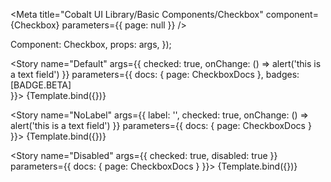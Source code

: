 
<Meta
	title="Cobalt UI Library/Basic Components/Checkbox"
	component={Checkbox}
	parameters={{ page: null }}
/>

  Component: Checkbox,
  props: args,
});

<Story
	name="Default"
	args={{
		checked: true,
		onChange: () => alert('this is a text field')
	}}
	parameters={{
		docs: {
			page: CheckboxDocs
		},
		badges: [BADGE.BETA]		
	}}>
	{Template.bind({})}
</Story>

<Story
	name="NoLabel"
	args={{
		label: '',
		checked: true,
		onChange: () => alert('this is a text field')
	}}
	parameters={{
		docs: {
			page: CheckboxDocs
		}
	}}>
	{Template.bind({})}
</Story>

<Story
	name="Disabled"
	args={{
		checked: true,
		disabled: true
	}}
	parameters={{
		docs: {
			page: CheckboxDocs
		}
	}}>
	{Template.bind({})}
</Story>
